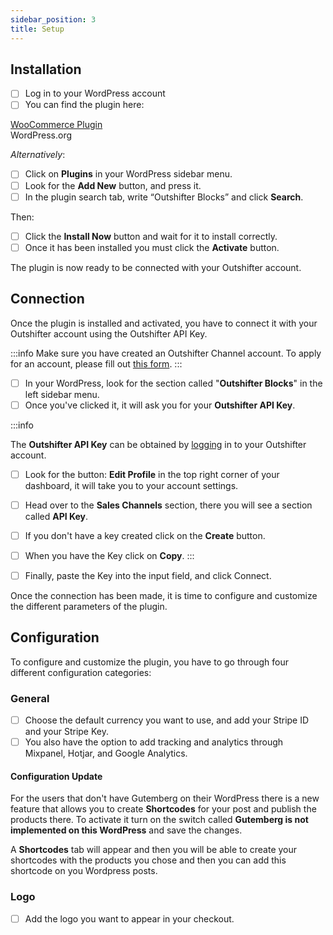 ```yaml
---
sidebar_position: 3
title: Setup
---
```


## Installation

- [ ] Log in to your WordPress account
- [ ] You can find the plugin here:

<div class="homepage-section two-cols">
  <div class="section-content">
    <a class="homepage-card2">
      <div class="card-content">
        <div class="imagelogo">
          <img alt="" src="https://s.w.org/favicon.ico?2" />
        </div>
        <a href="https://wordpress.org/plugins/outshifter-embed-commerce/">
          WooCommerce Plugin
        </a>
        <div class="description2">WordPress.org</div>
      </div>
    </a>
  </div>
</div>

_Alternatively_:

- [ ] Click on **Plugins** in your WordPress sidebar menu.
- [ ] Look for the **Add New** button, and press it.
- [ ] In the plugin search tab, write “Outshifter Blocks” and click **Search**.

Then:

- [ ] Click the **Install Now** button and wait for it to install correctly.
- [ ] Once it has been installed you must click the **Activate** button.

The plugin is now ready to be connected with your Outshifter account.

## Connection

Once the plugin is installed and activated, you have to connect it with your
Outshifter account using the Outshifter API Key.

:::info Make sure you have created an Outshifter Channel account. To apply for
an account, please fill out
[this form](https://outshifter.typeform.com/to/as0nILBN). :::

- [ ] In your WordPress, look for the section called "**Outshifter Blocks**" in
      the left sidebar menu.
- [ ] Once you've clicked it, it will ask you for your **Outshifter API Key**.

:::info

The **Outshifter API Key** can be obtained by
[logging](https://app.outshifter.com/login) in to your Outshifter account.

- [ ] Look for the button: **Edit Profile** in the top right corner of your
      dashboard, it will take you to your account settings.
- [ ] Head over to the **Sales Channels** section, there you will see a section
      called **API Key**.
- [ ] If you don't have a key created click on the **Create** button.
- [ ] When you have the Key click on **Copy**. :::

- [ ] Finally, paste the Key into the input field, and click Connect.

Once the connection has been made, it is time to configure and customize the
different parameters of the plugin.

## Configuration

To configure and customize the plugin, you have to go through four different
configuration categories:

### General

- [ ] Choose the default currency you want to use, and add your Stripe ID and
      your Stripe Key.
- [ ] You also have the option to add tracking and analytics through Mixpanel,
      Hotjar, and Google Analytics.

#### Configuration Update

For the users that don't have Gutemberg on their WordPress there is a new
feature that allows you to create **Shortcodes** for your post and publish the
products there. To activate it turn on the switch called **Gutemberg is not
implemented on this WordPress** and save the changes.

A **Shortcodes** tab will appear and then you will be able to create your
shortcodes with the products you chose and then you can add this shortcode on
you Wordpress posts.

### Logo

- [ ] Add the logo you want to appear in your checkout.

<a href="Your facebook link">
  <i class="fab fa-facebook"></i>
</a>
